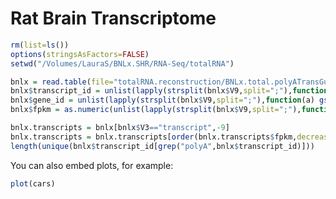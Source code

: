 Rat Brain Transcriptome
========================================================

```r
rm(list=ls())
options(stringsAsFactors=FALSE)
setwd("/Volumes/LauraS/BNLx.SHR/RNA-Seq/totalRNA")

bnlx = read.table(file="totalRNA.reconstruction/BNLx.total.polyATransGuided/transcripts.gtf",sep="\t",header=FALSE)
bnlx$transcript_id = unlist(lapply(strsplit(bnlx$V9,split=";"),function(a) gsub(" transcript_id ","",a[grep("transcript_id",a)])))
bnlx$gene_id = unlist(lapply(strsplit(bnlx$V9,split=";"),function(a) gsub("gene_id ","",a[grep("gene_id",a)])))
bnlx$fpkm = as.numeric(unlist(lapply(strsplit(bnlx$V9,split=";"),function(a) gsub(" FPKM ","",a[grep("FPKM",a)]))))

bnlx.transcripts = bnlx[bnlx$V3=="transcript",-9]
bnlx.transcripts = bnlx.transcripts[order(bnlx.transcripts$fpkm,decreasing=TRUE),]
length(unique(bnlx$transcript_id[grep("polyA",bnlx$transcript_id)]))
```

You can also embed plots, for example:

```r
plot(cars)
```

